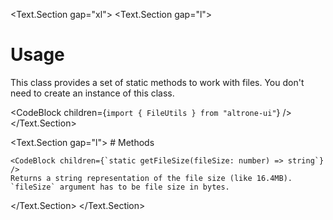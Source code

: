 
<BluePrint title="FileUtils" />

<Text.Section gap="xl">
  <Text.Section gap="l">
  # Usage

  This class provides a set of static methods to work with files. You don't need to create an instance of this class.

  <CodeBlock children={`import { FileUtils } from "altrone-ui"`} />
  </Text.Section>

  <Text.Section gap="l">
    # Methods

    <CodeBlock children={`static getFileSize(fileSize: number) => string`} />
    Returns a string representation of the file size (like 16.4MB). `fileSize` argument has to be file size in bytes.
  </Text.Section>
</Text.Section>